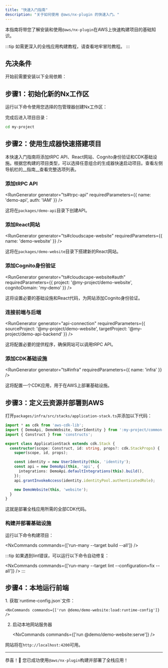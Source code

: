 ```yaml
---
title: "快速入门指南"
description: "关于如何使用 @aws/nx-plugin 的快速入门。"
---
```





本指南将带您了解安装和使用`@aws/nx-plugin`在AWS上快速构建项目的基础知识。

:::tip
如需更深入的全栈应用构建教程，请查看<Link path="get_started/tutorials/dungeon-game/overview">地牢冒险教程</Link>。
:::

## 先决条件

开始前需要安装以下全局依赖：

<Snippet name="prerequisites" />

## 步骤1：初始化新的Nx工作区

运行以下命令使用您选择的包管理器创建Nx工作区：

<CreateNxWorkspaceCommand workspace="my-project" />

完成后进入项目目录：

```sh
cd my-project
```

## 步骤2：使用生成器快速搭建项目

本快速入门指南将添加tRPC API、React网站、Cognito身份验证和CDK基础设施。根据您构建的项目类型，可以选择任意组合的生成器快速启动项目。查看左侧导航栏的__指南__查看完整选项列表。

### 添加tRPC API

<RunGenerator generator="ts#trpc-api" requiredParameters={{ name: 'demo-api', auth: 'IAM' }} />

这将在`packages/demo-api`目录下创建API。

### 添加React网站

<RunGenerator generator="ts#cloudscape-website" requiredParameters={{ name: 'demo-website' }} />

这将在`packages/demo-website`目录下搭建新的React网站。

### 添加Cognito身份验证

<RunGenerator generator="ts#cloudscape-website#auth" requiredParameters={{ project: '@my-project/demo-website', cognitoDomain: 'my-demo' }} />

这将设置必要的基础设施和React代码，为网站添加Cognito身份验证。

### 连接前端与后端

<RunGenerator generator="api-connection" requiredParameters={{ sourceProject: '@my-project/demo-website', targetProject: '@my-project/demo-api-backend' }} />

这将配置必要的提供程序，确保网站可以调用tRPC API。

### 添加CDK基础设施

<RunGenerator generator="ts#infra" requiredParameters={{ name: 'infra' }} />

这将配置一个CDK应用，用于在AWS上部署基础设施。

## 步骤3：定义云资源并部署到AWS

打开`packages/infra/src/stacks/application-stack.ts`并添加以下代码：

```typescript
import * as cdk from 'aws-cdk-lib';
import { DemoApi, DemoWebsite, UserIdentity } from ':my-project/common-constructs';
import { Construct } from 'constructs';

export class ApplicationStack extends cdk.Stack {
  constructor(scope: Construct, id: string, props?: cdk.StackProps) {
    super(scope, id, props);

    const identity = new UserIdentity(this, 'identity');
    const api = new DemoApi(this, 'api', {
      integrations: DemoApi.defaultIntegrations(this).build(),
    });
    api.grantInvokeAccess(identity.identityPool.authenticatedRole);

    new DemoWebsite(this, 'website');
  }
}
```

这就是部署全栈应用所需的全部CDK代码。

### 构建并部署基础设施

运行以下命令构建项目：

<NxCommands commands={['run-many --target build --all']} />

:::tip
如果遇到lint错误，可以运行以下命令自动修复：

<NxCommands commands={['run-many --target lint --configuration=fix --all']} />
:::

## 步骤4：本地运行前端

<Steps>
1. 获取`runtime-config.json`文件：

    <NxCommands commands={['run @demo/demo-website:load:runtime-config']} />

2. 启动本地网站服务器

    <NxCommands commands={['run @demo/demo-website:serve']} />
</Steps>

网站将在`http://localhost:4200`可用。

---

恭喜！🎉 您已成功使用`@aws/nx-plugin`构建并部署了全栈应用！